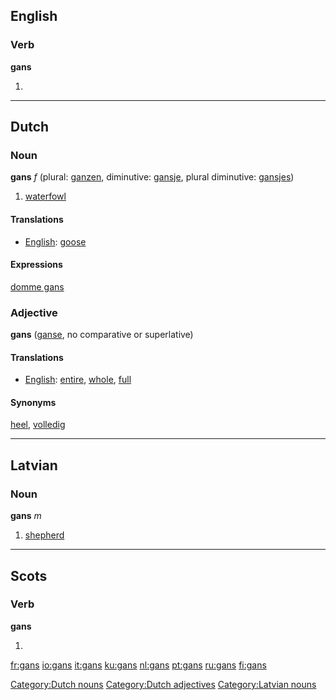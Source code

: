 {{see|Gans}}

==English==

===Verb===
'''gans'''

# {{Geordie}} {{third-person singular of|[[gan]]|lang=English}}

----

==Dutch==
===Noun===
'''gans''' ''f'' (plural: [[ganzen]], diminutive: [[gansje]], plural diminutive: [[gansjes]])

# [[waterfowl]]

====Translations====
*[[English]]: [[goose]]

====Expressions====
[[domme gans]]

===Adjective===
'''gans''' ([[ganse]], no comparative or superlative)

====Translations====
*[[English]]: [[entire]], [[whole]], [[full]]

====Synonyms====
[[heel]], [[volledig]]

[[Category:Dutch nouns]]
[[Category:Dutch adjectives]]

----

==Latvian==
===Noun===
'''gans''' ''m''

# [[shepherd]]
{{lv-noun-d1|gan|s}}

[[Category:Latvian nouns]]

----

==Scots==

===Verb===
'''gans'''

# {{third-person singular of|[[gan#Scots|gan]]|lang=Scots}}

[[fr:gans]]
[[io:gans]]
[[it:gans]]
[[ku:gans]]
[[nl:gans]]
[[pt:gans]]
[[ru:gans]]
[[fi:gans]]
